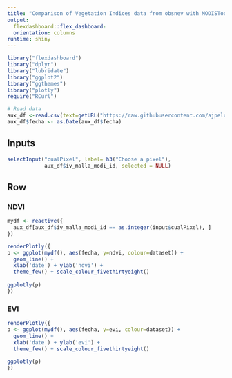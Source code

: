 ```yaml
---
title: "Comparison of Vegetation Indices data from obsnev with MODISTool R-package"
output: 
  flexdashboard::flex_dashboard:
  orientation: columns 
runtime: shiny
---
```


```r
library("flexdashboard")
library("dplyr")
library("lubridate")
library("ggplot2")
library("ggthemes")
library("plotly")
require("RCurl")

# Read data 
aux_df <-read.csv(text=getURL("https://raw.githubusercontent.com/ajpelu/modis_iv/master/data/aux_comparison.csv"), header=T)
aux_df$fecha <- as.Date(aux_df$fecha)

```

Inputs {.sidebar}
-----------------------------------------------------------------------

```r
selectInput("cualPixel", label= h3("Choose a pixel"),
            aux_df$iv_malla_modi_id, selected = NULL) 

```


Row
-----------------------------------------------------------------------

### NDVI 

```r
mydf <- reactive({
  aux_df[aux_df$iv_malla_modi_id == as.integer(input$cualPixel), ]
})

renderPlotly({
p <- ggplot(mydf(), aes(fecha, y=ndvi, colour=dataset)) +
  geom_line() + 
  xlab('date') + ylab('ndvi') + 
  theme_few() + scale_colour_fivethirtyeight() 
  
ggplotly(p)
})
```

### EVI
```r
renderPlotly({
p <- ggplot(mydf(), aes(fecha, y=evi, colour=dataset)) +
  geom_line() + 
  xlab('date') + ylab('evi') + 
  theme_few() + scale_colour_fivethirtyeight() 
  
ggplotly(p)
})
```

